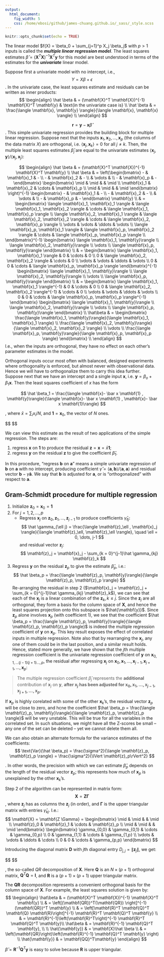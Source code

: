 ```yaml
---
output:
  html_document:
    fig_width: 5
    css: /home/ebosi/github/james-chuang.github.io/_sass/_style.scss
---
```


```r
knitr::opts_chunk$set(echo = TRUE)
```

The linear model $f(X) = \beta_0 + \sum_{j=1}^p X_j \beta_j$ with $p > 1$ inputs is called the ***multiple linear regression model***. The least squares estimates $\hat\beta = (\mathbf{X}^T \mathbf{X})^{-1} \mathbf{X}^T \mathbf{y}$ for this model are best understood in terms of the estimates for the ***univariate*** linear model.

Suppose first a univariate model with no intercept, i.e.,
$$
Y = X \beta + \epsilon
$$
. In the univariate case, the least squares estimate and residuals can be written as inner products:
$$
\begin{align}
\hat \beta & = (\mathbf{X}^T \mathbf{X})^{-1} \mathbf{X}^T \mathbf{y} & \text{in the univariate case is} \\
\hat \beta & = \frac{\langle \mathbf{x}, \mathbf{y} \rangle}{\langle \mathbf{x}, \mathbf{x} \rangle} \\
\end{align}
$$

$$
\mathbf{r} = \mathbf{y}- \mathbf{x} \hat \beta
$$
. This simple univariate regression provides the building block for multiple linear regression. Suppose next that the inputs $\mathbf{x}_1, \mathbf{x}_2, \dots, \mathbf{x}_p$ (the columns of the data matrix $X$) are orthogonal, i.e. $\langle \mathbf{x}_j,\mathbf{x}_k \rangle = 0$ for all $j \neq k$. Then, the multiple least squares estimates $\hat \beta_j$ are equal to the univariate estimates $\langle \mathbf{x}_j, \mathbf{y}\rangle/ \langle \mathbf{x}_j, \mathbf{x}_j \rangle$:

$$
\begin{align}
\hat \beta & = (\mathbf{X}^T \mathbf{X})^{-1} \mathbf{X}^T \mathbf{y} \\
\hat \beta & =  \left(\begin{bmatrix}
                - & \mathbf{x}_1  & - \\
                - & \mathbf{x}_2  & - \\
                  & \vdots        &   \\
                - & \mathbf{x}_p  & -
                \end{bmatrix}
                \begin{bmatrix}
                \mid          & \mid          &         & \mid          \\
                \mathbf{x}_1  & \mathbf{x}_2  & \cdots  & \mathbf{x}_p  \\
                \mid          & \mid          &         & \mid
                \end{bmatrix}
                \right)^{-1}
                \begin{bmatrix}
                - & \mathbf{x}_1  & - \\
                - & \mathbf{x}_2  & - \\
                  & \vdots        &   \\
                - & \mathbf{x}_p  & -
                \end{bmatrix}
                \mathbf{y} \\
          & = \begin{bmatrix}
              \langle \mathbf{x}_1, \mathbf{x}_1 \rangle  & \langle \mathbf{x}_1, \mathbf{x}_2 \rangle & \cdots & \langle \mathbf{x}_1, \mathbf{x}_p \rangle \\
              \langle \mathbf{x}_2, \mathbf{x}_1 \rangle  & \langle \mathbf{x}_2, \mathbf{x}_2 \rangle & \cdots & \langle \mathbf{x}_2, \mathbf{x}_p \rangle \\
              \vdots                                      & \vdots                                     & \ddots & \vdots \\
              \langle \mathbf{x}_p, \mathbf{x}_1 \rangle  & \langle \mathbf{x}_p, \mathbf{x}_2 \rangle & \cdots & \langle \mathbf{x}_p, \mathbf{x}_p \rangle \\
              \end{bmatrix}^{-1}
              \begin{bmatrix}
              \langle \mathbf{x}_1, \mathbf{y}\rangle \\
              \langle \mathbf{x}_2, \mathbf{y}\rangle \\
              \vdots                                  \\
              \langle \mathbf{x}_p, \mathbf{y}\rangle
              \end{bmatrix} \\
          & = \begin{bmatrix}
              \langle \mathbf{x}_1, \mathbf{x}_1 \rangle & 0 & \cdots  & 0 \\
              0 & \langle \mathbf{x}_2, \mathbf{x}_2 \rangle & \cdots  & 0 \\
              \vdots  & \vdots  & \ddots  & \vdots  \\
              0 & 0 & \cdots & \langle \mathbf{x}_p, \mathbf{x}_p \rangle 
              \end{bmatrix}^{-1}
              \begin{bmatrix}
              \langle \mathbf{x}_1, \mathbf{y}\rangle \\
              \langle \mathbf{x}_2, \mathbf{y}\rangle \\
              \vdots                                  \\
              \langle \mathbf{x}_p, \mathbf{y}\rangle
              \end{bmatrix} \\
          & =  \begin{bmatrix}
              \langle \mathbf{x}_1, \mathbf{x}_1 \rangle^{-1} & 0 & \cdots  & 0 \\
              0 & \langle \mathbf{x}_2, \mathbf{x}_2 \rangle^{-1} & \cdots  & 0 \\
              \vdots  & \vdots  & \ddots  & \vdots  \\
              0 & 0 & \cdots & \langle \mathbf{x}_p, \mathbf{x}_p \rangle^{-1}
              \end{bmatrix}
              \begin{bmatrix}
              \langle \mathbf{x}_1, \mathbf{y}\rangle \\
              \langle \mathbf{x}_2, \mathbf{y}\rangle \\
              \vdots                                  \\
              \langle \mathbf{x}_p, \mathbf{y}\rangle
              \end{bmatrix} \\
\hat\beta & = \begin{bmatrix}
              \frac{\langle \mathbf{x}_1, \mathbf{y}\rangle}{\langle \mathbf{x}_1, \mathbf{x}_1 \rangle} \\
              \frac{\langle \mathbf{x}_2, \mathbf{y}\rangle}{\langle \mathbf{x}_2, \mathbf{x}_2 \rangle} \\
              \vdots                                  \\
              \frac{\langle \mathbf{x}_p, \mathbf{y}\rangle}{\langle \mathbf{x}_p, \mathbf{x}_p \rangle}
              \end{bmatrix} \\
\end{align}
$$
I.e., when the inputs are orthogonal, they have no effect on each other's parameter estimates in the model.

Orthogonal inputs occur most often with balanced, designed experiments where orthogonality is enforced, but almost never with observational data. Hence we will have to orthogonalize them to carry this idea further. Suppose next that we have an intercept and a single input $\mathbf{x}$, i.e. $\mathbf{y} = \beta_o + \beta_1 \mathbf{x}$. Then the least squares coefficient of $x$ has the form

$$
\hat \beta_1 = \frac{\langle \mathbf{x}- \bar x \mathbf{1} , \mathbf{y}\rangle}{\langle \mathbf{x}- \bar x \mathbf{1} , \mathbf{x}- \bar x \mathbf{1}\rangle}
$$

, where $\bar x = \sum_i x_i/N$, and $\mathbf{1} = \mathbf{x}_0$, the vector of $N$ ones.


$$
\begin{align}
\hat \beta  & = (\mathbf{X}^T \mathbf{X})^{-1} \mathbf{X}^T \mathbf{y} \\
            & = \left(\begin{bmatrix}
            - & \mathbf{1}    & - \\
            - & \mathbf{x}_1  & - 
            \end{bmatrix}
            \begin{bmatrix}
            \mid        & \mid          \\
            \mathbf{1}  & \mathbf{x}_1  \\
            \mid        & \mid
            \end{bmatrix}
            \right)^{-1}
            \begin{bmatrix}
            - & \mathbf{1}    & - \\
            - & \mathbf{x}_1  & - 
            \end{bmatrix}
            \mathbf{y} \\
        & = \begin{bmatrix}
            \langle \mathbf{1}, \mathbf{1} \rangle  & \langle \mathbf{1}, \mathbf{x}_1 \rangle \\
            \langle \mathbf{x}_1, \mathbf{1}\rangle & \langle \mathbf{x}_1, \mathbf{x}_1\rangle
            \end{bmatrix}^{-1}
            \begin{bmatrix}
            \langle \mathbf{1}, \mathbf{y} \rangle \\
            \langle \mathbf{x}, \mathbf{y} \rangle
            \end{bmatrix} \\
            
        & = \\
        
        & = \\
            
        & = \langle \quad \rangle\langle \mathbf{1}, \mathbf{y}\rangle + \langle \quad \rangle \langle \mathbf{x}, \mathbf{y}\rangle        \\    
        & = \frac{-\langle \mathbf{x}_1,\mathbf{1} \rangle \langle \mathbf{1}, \mathbf{y} \rangle + \langle \mathbf{1}, \mathbf{1} \rangle \langle \mathbf{x}_1, \mathbf{y} \rangle}{\langle \mathbf{1}, \mathbf{1}\rangle\langle \mathbf{x}_1, \mathbf{x}_1 \rangle- \langle \mathbf{x}_1, \mathbf{1}\rangle \langle \mathbf{1}, \mathbf{x}_1\rangle}\\
        
        & = \frac{- \sum_i x_i \sum_i y_i + N \sum_i x_i y_i}{N \sum_i x_i^2- \sum_i x_i \sum_i x_i}\\
        
        & =  \frac{\langle \mathbf{x}- \left(\frac{\sum_i x_i}{N} \right)\mathbf{1}, \mathbf{y}\rangle}{\langle \mathbf{x}- \left(\frac{\sum_i x_i}{N} \right) \mathbf{1},\mathbf{x}- \left(\frac{\sum_i x_i}{N} \right) \mathbf{1}\rangle}  \\
        & = \frac{\langle \mathbf{x}- \bar x \mathbf{1}, \mathbf{y}\rangle}{\langle \mathbf{x}- \bar x \mathbf{1},\mathbf{x}- \bar x \mathbf{1}\rangle}
\end{align}
$$


We can view this estimate as the result of two applications of the simple regression. The steps are:

1. regress $\mathbf{x}$ on $\mathbf{1}$ to produce the residual $\mathbf{z} = \mathbf{x} = \bar x \mathbf{1}$;
2. regress $\mathbf{y}$ on the residual $\mathbf{z}$ to give the coefficient $\hat \beta_1$.

In this procedure, "regress $\mathbf{b}$ on $\mathbf{a}$" means a simple univariate regression of $\mathbf{b}$ on $\mathbf{a}$ with no intercept, producing coefficient $\hat \gamma = \langle \mathbf{a}, \mathbf{b} \rangle/\langle \mathbf{a}, \mathbf{a} \rangle$ and residual vector $\mathbf{b} - \hat \gamma \mathbf{a}$. We say that $\mathbf{b}$ is adjusted for $\mathbf{a}$, or is "orthogonalized" with respect to $\mathbf{a}$.

## **Gram-Schmidt procedure for multiple regression**

1. Initialize $\mathbf{z}_0 = \mathbf{x}_0 = \mathbf{1}$
2. For $j = 1,2, \dots, p$
    - Regress $\mathbf{x}_j$ on $\mathbf{z}_0, \mathbf{z}_1, \dots, \mathbf{z}_{j-1}$ to produce coefficients $\hat \gamma_{\ell j}$:
    $$
    \hat \gamma_{\ell j} = \frac{\langle \mathbf{z}_\ell , \mathbf{x}_j \rangle}{\langle \mathbf{z}_\ell, \mathbf{z}_\ell \rangle}, \quad \ell = 0, \dots, j-1
    $$
    and residual vector $\mathbf{z}_j$:
    $$
    \mathbf{z}_j = \mathbf{x}_j - \sum_{k = 0}^{j-1}\hat \gamma_{kj} \mathbf{z}_k
    $$
3. Regress $\mathbf{y}$ on the residual $\mathbf{z}_p$ to give the estimate $\hat \beta_p$, i.e.:
  $$
  \hat \beta_p = \frac{\langle \mathbf{z}_p, \mathbf{y}\rangle}{\langle \mathbf{z}_p, \mathbf{z}_p \rangle}
  $$
Re-arranging the residual in step 2 ($\mathbf{x}_j = \mathbf{z}_j + \sum_{k = 0}^{j-1}\hat \gamma_{kj} \mathbf{z}_k$), we can see that each of the $\mathbf{x}_j$ is a linear combination of the $\mathbf{z}_k, k \leq j$. Since the $\mathbf{z}_j$ are all orthogonal, they form a basis for the column space of $\mathbf{X}$, and hence the least squares projection onto this subspace is $\hat{\mathbf{y}}$. Since $\mathbf{z}_p$ alone involves $\mathbf{x}_p$ (with coefficient 1), we see that the coefficient $\hat \beta_p = \frac{\langle \mathbf{z}_p, \mathbf{y}\rangle}{\langle \mathbf{z}_p, \mathbf{z}_p \rangle}$ is indeed the multiple regression coefficient of $\mathbf{y}$ on $\mathbf{x}_p$. This key result exposes the effect of correlated inputs in multiple regression. Note also that by rearranging the $\mathbf{x}_j$, any one of them could be in the last position, and a similar result holds. Hence, stated more generally, we have shown that the $j$th multiple regression coefficient is the univariate regression coefficient of $\mathbf{y}$ on $\mathbf{x}_{0,1,\dots(j-1)(j+1)\dots,p}$, the residual after regressing $\mathbf{x}_j$ on $\mathbf{x}_0, \mathbf{x}_1, \dots, \mathbf{x}_{j-1}, \mathbf{x}_{j+1}, \dots, \mathbf{x}_p$:

> The multiple regression coefficient $\hat \beta_j$ represents the **additional** contribution of $\mathbf{x}_j$ on $\mathbf{y}$, **after $\mathbf{x}_j$ has been adjusted for $\mathbf{x}_0, \mathbf{x}_1, \dots, \mathbf{x}_{j-1}, \mathbf{x}_{j+1}, \dots, \mathbf{x}_{p}$.**

If $\mathbf{x}_p$ is highly corelated with some of the other $\mathbf{x}_k$'s, the residual vector $\mathbf{z}_p$ will be close to zero, and hcne the coefficient $\hat \beta_p = \frac{\langle \mathbf{z}_p, \mathbf{y}\rangle}{\langle \mathbf{z}_p, \mathbf{z}_p \rangle}$ will be very unstable. This will be true for all the variables in the correlated set. In such situations, we might have all the Z-scores be small -- any one of the set can be deleted -- yet we cannot delete them all.

We can also obtain an alternate formula for the variance estimates of the coefficients:
$$
\text{Var}(\hat \beta_p) = \frac{\sigma^2}{\langle \mathbf{z}_p, \mathbf{z}_p \rangle} = \frac{\sigma^2}{\lVert \mathbf{z}_p\rVert^2} 
$$

. In other words, the precision with which we can estimate $\hat \beta_p$ depends on the length of the residual vector $\mathbf{z}_p$; this represents how much of $\mathbf{x}_p$ is unexplained by the other $\mathbf{x}_k$'s.

Step 2 of the algorithm can be represented in matrix form:
$$
\mathbf{X} = \mathbf{Z}\mathbf{\Gamma}
$$
, where $\mathbf{z}_j$ has as columns the $\mathbf{z}_j$ (in order), and $\mathbf{\Gamma}$ is the upper triangular matrix with entries $\hat \gamma_{kj}$. I.e.:
$$
\mathbf{X} = 
\mathbf{Z \Gamma} = \begin{bmatrix}
                    \mid          & \mid          &         & \mid          \\
                    \mathbf{z}_0  & \mathbf{z}_1  & \cdots  & \mathbf{z}_p  \\
                    \mid          & \mid          &         & \mid
                    \end{bmatrix}
                    \begin{bmatrix}
                    \gamma_{0,0}  & \gamma_{0,1}  & \cdots  & \gamma_{0,p}  \\
                    0             & \gamma_{1,1}  & \cdots  & \gamma_{1,p}  \\
                    \vdots        & \vdots        & \ddots  & \cdots        \\
                    0             & 0             & \cdots  & \gamma_{p,p}  
                    \end{bmatrix}
$$

Introducing the diagonal matrix $\mathbf{D}$ with $j$th diagonal entry $D_{j,j} = \lVert \mathbf{z}_j \rVert$, we get:

$$
\begin{align}
\mathbf{X}  & = \mathbf{ZD}^{-1}\mathbf{D \Gamma} \\
            & = \mathbf{QR}

\end{align}
$$

, the so-called $QR$ decomposition of $\mathbf{X}$. Here $\mathbf{Q}$ is an $N \times (p + 1)$ orthogonal matrix, $\mathbf{Q}^T \mathbf{Q}=\mathbf{I}$, and $\mathbf{R}$ is a $(p+1) \times (p+1)$ upper triangular matrix.

The $\mathbf{QR}$ decomposition represents a convenient orthogonal basis for the column space of $\mathbf{X}$. For example, the least squares solution is given by:
$$
\begin{align}
\hat\beta         & = (\mathbf{X}^T \mathbf{X})^{-1} \mathbf{X}^T \mathbf{y} \\
                  & = \left[(\mathbf{QR})^T(\mathbf{QR}) \right]^{-1} (\mathbf{QR})^T \mathbf{y} \\
                  & = \left[\mathbf{R}^T \mathbf{Q}^T \mathbf{Q} \mathbf{R}\right]^{-1} \mathbf{R}^T \mathbf{Q}^T \mathbf{y} \\
                  & = \mathbf{R}^{-1}\left(\mathbf{R}^T\right)^{-1} \mathbf{R}^T \mathbf{Q}^T \mathbf{y}\\
\hat\beta         & = \mathbf{R}^{-1} \mathbf{Q}^T \mathbf{y}, \\
                  \\
\hat{\mathbf{y}}  & = \mathbf{X}\hat \beta \\
                  & = \left(\mathbf{QR}\right)\left(\mathbf{R}^{-1} \mathbf{Q}^T \mathbf{y} \right) \\
\hat{\mathbf{y}}  & = \mathbf{QQ}^T\mathbf{y}
\end{align}
$$

$\hat\beta = \mathbf{R}^{-1} \mathbf{Q}^T \mathbf{y}$ is easy to solve because $\mathbf{R}$ is upper triangular.